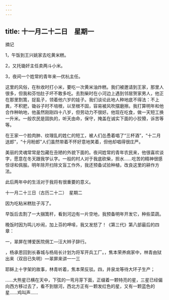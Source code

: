 ```yaml
---
---
---
```

title: 十一月二十二日　星期一
---




摘记

1，午饭到王兴姚家去吃黄米糕。

2，又托锄奸主任卖两斗小米。

3，夜间一个姓常的青年来―优杭主任。

这里的风俗，在秋收时打小米，要吃一次黄米油炸糕。我们被邀请到王家，那里人很多，但我和芬怕肚子坏不敢多吃。去割柴时在小河边上遇到邻居贺家男人，他正在那里割篙，捉虱子，领着他六岁的娃子。我们谈论此地人种地底不得法：不上粪，不积肥，锄谷子时不培根，以至根不固，容易被风吹摆磨擦。我打算明年和他合作种晌地，他虽然刚刚四十八岁，但劳动力不很好。他现在吃食，做一天短工换一升米。一般农民是固执的，听天由命，保守，掩盖在诚实下面的小狡猾，诉苦等等。

在王家一个脸肉肿、纹理乱的姓仁的短工，被人们怂恿着唱了“三杯酒”，“十二月送郎”，“十月盼郎”人们虽然带着不怀好意地笑着，但他却唱得很庄严。

美丽的灵魂常常是包藏在丑陋的外貌下面的。夜间姓常的青年农民来，他很喜欢谈字，愿意在冬天跟我学认字。一般的村人对于我底砍柴，担水……吃苦的精神很感惊讶和佩服。明年除开扫除文盲工作外，我还预备试验种植，改良这里的耕作方法。

此后两年中的生活对于我将有很重要的意义。





十一月二十三日（古历二十二）　星期二


因为吃粘米糕肚子泻了。

早饭后去割了一大捆篙杆，看到河边有一片空地，我预备明年开发它，种些菜蔬。

晚饭时因为鸣儿吵闹，加上芬的呷嗦，我又发怒了！《第三代》第八部最后的四章：

一，翠屏在博爱医院佣工―汪大辫子辞行。

，杨承恩回到长春城与杨局长计划为将军开兵工厂。，焦本荣养病家中，林青由狱出来（双目已失明）―翠屏来讲一一三

耶稣上十字架的故事，林青听着，焦本荣反驳。四，井泉龙等待大环子生产；

……大熊星已横在天中，下弦的一弯月芽下面，正缀着一颗特亮的星，三星已经偏向西方移过去了，看不到银河，西北方正有一颗发红色的星，又有一颗蓝色的星……鸡叫声……